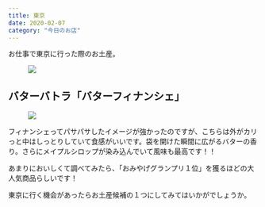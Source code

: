 ```yaml
---
title: 東京
date: 2020-02-07
category: "今日のお店"
---
```


お仕事で東京に行った際のお土産。

<figure><img src={require("./IMG_0242.jpg")} /><figcaption></figcaption></figure>

## バターバトラ「バターフィナンシェ」

<figure><img src={require("./IMG_0257.JPG")} /><figcaption></figcaption></figure>

フィナンシェってパサパサしたイメージが強かったのですが、こちらは外がカリっと中はしっとりしていて食感がいいです。袋を開けた瞬間に広がるバターの香り。さらにメイプルシロップが染み込んでいて風味も最高です！！

あまりにおいしくて調べてみたら、「おみやげグランプリ１位」を獲るほどの大人気商品らしいです！

東京に行く機会があったらお土産候補の１つにしてみてはいかがでしょうか。




